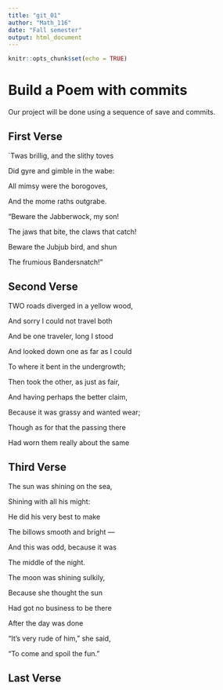 ---
title: "git_01"
author: "Math_116"
date: "Fall semester"
output: html_document
---

```{r setup, include=FALSE}
knitr::opts_chunk$set(echo = TRUE)
```


# Build a Poem with commits
Our project will be done using a sequence of save and commits.



## First Verse
`Twas brillig, and the slithy toves

   Did gyre and gimble in the wabe:
   
 All mimsy were the borogoves,
 
   And the mome raths outgrabe.
   
   "Beware the Jabberwock, my son!

   The jaws that bite, the claws that catch!
   
 Beware the Jubjub bird, and shun
 
  The frumious Bandersnatch!"
  
   
## Second Verse
TWO roads diverged in a yellow wood, 

And sorry I could not travel both  

And be one traveler, long I stood  

And looked down one as far as I could  

To where it bent in the undergrowth;          
  
  
Then took the other, as just as fair, 

And having perhaps the better claim, 

Because it was grassy and wanted wear;  

Though as for that the passing there  

Had worn them really about the same 




## Third Verse
The sun was shining on the sea, 

Shining with all his might: 

He did his very best to make 

The billows smooth and bright — 

And this was odd, because it was 

The middle of the night. 


The moon was shining sulkily, 

Because she thought the sun 

Had got no business to be there 

After the day was done

"It's very rude of him," she said, 

"To come and spoil the fun." 

## Last Verse

